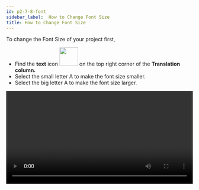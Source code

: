 ```yaml
---
id: p2-7-8-font
sidebar_label:  How to Change Font Size
title: How to Change Font Size
---
```


To change the Font Size of your project first, 

- Find the **text** icon <img src="/autographaAssetsV2/how-to/font-soze.png" width="50px" alt=""/> on the top right corner of the **Translation column.**
- Select the small letter A to make the font size smaller.
- Select the big letter A to make the font size larger. 

<video controls src="/assets/change-font.mov" width="100%" type="video/mov"/>